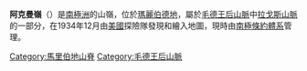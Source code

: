 {{Coord|86|34|S|147|30|W|display=title}}

'''阿克曼嶺'''（{{lang-en|Ackerman Ridge}}）是[[南極洲|南極洲]]的山嶺，位於[[瑪麗伯德地|瑪麗伯德地]]，屬於[[毛德王后山脈|毛德王后山脈]]中[[拉戈斯山脈|拉戈斯山脈]]的一部分，在1934年12月由[[美國|美國]]探險隊發現和繪入地圖，現時由[[南極條約體系|南極條約體系]]管理。

{{DEFAULTSORT:Ackerman Ridge}}
[[Category:馬里伯地山脊|Category:馬里伯地山脊]]
[[Category:毛德王后山脈|Category:毛德王后山脈]]


{{MarieByrdLand-geo-stub}}